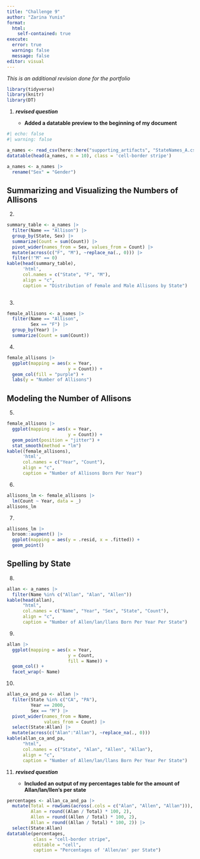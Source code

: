 ```yaml
---
title: "Challenge 9"
author: "Zarina Yunis"
format: 
  html:
    self-contained: true
execute: 
  error: true
  warning: false
  message: false
editor: visual
---
```


*This is an additional revision done for the portfolio*

```r
library(tidyverse)
library(knitr)
library(DT)
```

1.  ***revised question***

    -   **Added a datatable preview to the beginning of my document**

```r
#| echo: false
#| warning: false

a_names <- read_csv(here::here("supporting_artifacts", "StateNames_A.csv"))
datatable(head(a_names, n = 10), class = 'cell-border stripe')
```

```r
a_names <- a_names |> 
  rename("Sex" = "Gender")
```

## Summarizing and Visualizing the Numbers of Allisons

2.  

```r
summary_table <- a_names |> 
  filter(Name == "Allison") |> 
  group_by(State, Sex) |> 
  summarize(Count = sum(Count)) |> 
  pivot_wider(names_from = Sex, values_from = Count) |> 
  mutate(across(c("F", "M"), ~replace_na(., 0))) |> 
  filter(!"M" == 0)
kable(head(summary_table), 
      'html', 
      col.names = c("State", "F", "M"),
      align = "c",
      caption = "Distribution of Female and Male Allisons by State")
  
```

3.  

```r
female_allisons <- a_names |> 
  filter(Name == "Allison",
         Sex == "F") |> 
  group_by(Year) |> 
  summarize(Count = sum(Count))

```

4.  

```r
female_allisons |> 
  ggplot(mapping = aes(x = Year,
                       y = Count)) +
  geom_col(fill = "purple") +
  labs(y = "Number of Allisons")
```

## Modeling the Number of Allisons

5.  

```r
female_allisons |> 
  ggplot(mapping = aes(x = Year,
                       y = Count)) +
  geom_point(position = "jitter") +
  stat_smooth(method = "lm")
kable((female_allisons), 
      'html', 
      col.names = c("Year", "Count"),
      align = "c",
      caption = "Number of Allisons Born Per Year")
```

6.  

```r
allisons_lm <- female_allisons |> 
  lm(Count ~ Year, data = _)
allisons_lm
```

7.  

```r
allisons_lm |> 
  broom::augment() |> 
  ggplot(mapping = aes(y = .resid, x = .fitted)) +
  geom_point()
```

## Spelling by State

8.  

```r
allan <- a_names |> 
  filter(Name %in% c("Allan", "Alan", "Allen"))
kable(head(allan), 
      "html", 
      col.names = c("Name", "Year", "Sex", "State", "Count"),
      align = "c",
      caption = "Number of Allen/lan/llans Born Per Year Per State")
```

9.  

```r
allan |> 
  ggplot(mapping = aes(x = Year,
                       y = Count,
                       fill = Name)) +
  geom_col() +
  facet_wrap(~ Name)
```

10. 

```r
allan_ca_and_pa <- allan |> 
  filter(State %in% c("CA", "PA"), 
         Year == 2000,
         Sex == "M") |>  
  pivot_wider(names_from = Name,
              values_from = Count) |>
  select(State:Allan) |> 
  mutate(across(c("Alan":"Allan"), ~replace_na(., 0)))
kable(allan_ca_and_pa, 
      "html", 
      col.names = c("State", "Alan", "Allen", "Allan"),
      align = "c",
      caption = "Number of Allen/lan/llans Born Per Year Per State")
```

11. ***revised question***

    -   **Included an output of my percentages table for the amount of Allan/lan/llen's per state**

```r
percentages <- allan_ca_and_pa |> 
  mutate(Total = rowSums(across(.cols = c("Alan", "Allen", "Allan"))),
         Alan = round((Alan / Total) * 100, 2),
         Allen = round((Allen / Total) * 100, 2),
         Allan = round((Allan / Total) * 100, 2)) |> 
  select(State:Allan)
datatable(percentages, 
          class = "cell-border stripe",
          editable = "cell",
          caption = "Percentages of 'Allen/an' per State")
```
